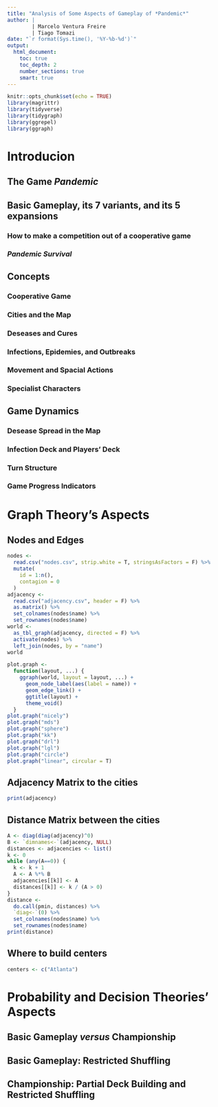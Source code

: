 ```yaml
---
title: "Analysis of Some Aspects of Gameplay of *Pandemic*"
author: |
        | Marcelo Ventura Freire
        | Tiago Tomazi
date: "`r format(Sys.time(), '%Y-%b-%d')`"
output: 
  html_document:
    toc: true
    toc_depth: 2
    number_sections: true
    smart: true
---
```


```r
knitr::opts_chunk$set(echo = TRUE)
library(magrittr)
library(tidyverse)
library(tidygraph)
library(ggrepel)
library(ggraph)
```

# Introducion 

## The Game *Pandemic*

## Basic Gameplay, its 7 variants, and its 5 expansions

### How to make a competition out of a cooperative game

### *Pandemic Survival*

## Concepts

### Cooperative Game

### Cities and the Map

### Deseases and Cures

### Infections, Epidemies, and Outbreaks

### Movement and Spacial Actions

### Specialist Characters

## Game Dynamics

### Desease Spread in the Map

### Infection Deck and Players' Deck

### Turn Structure

### Game Progress Indicators

# Graph Theory's Aspects

## Nodes and Edges

```r
nodes <- 
  read.csv("nodes.csv", strip.white = T, stringsAsFactors = F) %>%
  mutate(
    id = 1:n(), 
    contagion = 0
  )
adjacency <- 
  read.csv("adjacency.csv", header = F) %>% 
  as.matrix() %>%
  set_colnames(nodes$name) %>%
  set_rownames(nodes$name)
world <- 
  as_tbl_graph(adjacency, directed = F) %>%
  activate(nodes) %>%
  left_join(nodes, by = "name") 
world
```

```r
plot.graph <- 
  function(layout, ...) {
    ggraph(world, layout = layout, ...) +
      geom_node_label(aes(label = name)) + 
      geom_edge_link() +
      ggtitle(layout) +
      theme_void()
  }
plot.graph("nicely")
plot.graph("mds")
plot.graph("sphere")
plot.graph("kk")
plot.graph("drl")
plot.graph("lgl")
plot.graph("circle")
plot.graph("linear", circular = T)
```

## Adjacency Matrix to the cities

```r
print(adjacency)
```

## Distance Matrix between the cities

```r
A <- diag(diag(adjacency)^0)
B <- `dimnames<-`(adjacency, NULL)
distances <- adjacencies <- list()
k <- 0
while (any(A==0)) {
  k <- k + 1
  A <- A %*% B 
  adjacencies[[k]] <- A
  distances[[k]] <- k / (A > 0)
}
distance <- 
  do.call(pmin, distances) %>%
  `diag<-`(0) %>%
  set_colnames(nodes$name) %>%
  set_rownames(nodes$name)
print(distance)
```

## Where to build centers

```r
centers <- c("Atlanta")

```


# Probability and Decision Theories' Aspects

## Basic Gameplay *versus* Championship

## Basic Gameplay: Restricted Shuffling 

## Championship: Partial Deck Building and Restricted Shuffling 



